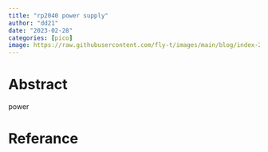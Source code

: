 ```yaml
---
title: "rp2040 power supply" 
author: "dd21"
date: "2023-02-28" 
categories: [pico]
image: https://raw.githubusercontent.com/fly-t/images/main/blog/index-2023-02-28-11-33-04.png
---
```



# Abstract

power 

# Referance
